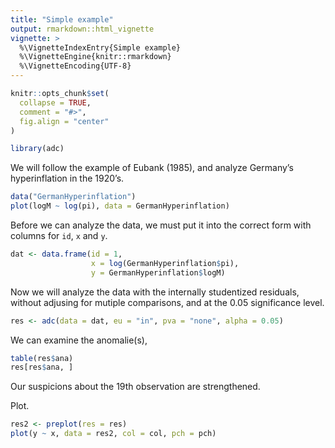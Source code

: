 ```yaml
---
title: "Simple example"
output: rmarkdown::html_vignette
vignette: >
  %\VignetteIndexEntry{Simple example}
  %\VignetteEngine{knitr::rmarkdown}
  %\VignetteEncoding{UTF-8}
---
```


```r
knitr::opts_chunk$set(
  collapse = TRUE,
  comment = "#>",
  fig.align = "center"
)
```

```r
library(adc)
```

We will follow the example of Eubank (1985), and analyze Germany's hyperinflation in the 1920's.
```r
data("GermanHyperinflation")
plot(logM ~ log(pi), data = GermanHyperinflation)
```

Before we can analyze the data, we must put it into the correct form with columns for `id`, `x` and `y`.
```r
dat <- data.frame(id = 1,
                  x = log(GermanHyperinflation$pi),
                  y = GermanHyperinflation$logM)
```

Now we will analyze the data with the internally studentized residuals, without adjusing for mutiple comparisons, and at the $0.05$ significance level.
```r
res <- adc(data = dat, eu = "in", pva = "none", alpha = 0.05)
```

We can examine the anomalie(s),
```r
table(res$ana)
res[res$ana, ]
```
Our suspicions about the 19th observation are strengthened.

Plot.
```r
res2 <- preplot(res = res)
plot(y ~ x, data = res2, col = col, pch = pch)
```


